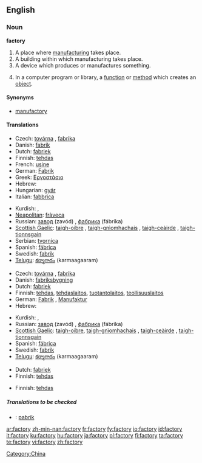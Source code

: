 ==English==

===Noun===
'''factory'''

# A place where [[manufacture|manufacturing]] takes place.
# A building within which manufacturing takes place.
# A device which produces or manufactures something.
# {{programming}} In a computer program or library, a [[function]] or [[method]] which creates an [[object]].

====Synonyms====
*[[manufactory]]

====Translations====
{{trans-top|manufacturing place}}
*Czech: [[továrna]] {{f}}, [[fabrika]] {{f}}
*Danish: [[fabrik]] {{c}}
*Dutch: [[fabriek]] {{f}}
*Finnish: [[tehdas]]
*French: [[usine]] {{f}}
*German: [[Fabrik]] {{f}}
*Greek:  [[Εργοστάσιο]] 
*Hebrew: {{he-translation|מפעל|mif`ál}} {{m}}
*Hungarian: [[gyár]]
*Italian: [[fabbrica]] {{f}}
{{trans-mid}}
*Kurdish: {{KUchar|[[کارگه‌]]}}, {{KUchar|[[کارخانه‌]]}}
*[[Neapolitan]]: [[fràveca]] {{f}}
*Russian: [[завод]] (zavód) {{m}}, [[фабрика]] (fábrika) {{f}}
*[[Scottish Gaelic]]: [[taigh-oibre]] {{m}}, [[taigh-gnìomhachais]] {{m}}, [[taigh-ceàirde]] {{m}}, [[taigh-tionnsgain]] {{m}}
*Serbian: [[tvornica]] {{f}}
*Spanish: [[fábrica]] {{f}}
*Swedish: [[fabrik]] {{c}}
*[[Telugu]]: [[కర్మాగారం]] (karmaagaaram)
{{trans-bottom}}

{{trans-top|manufacturing building}}
*Czech: [[továrna]] {{f}}, [[fabrika]] {{f}}
*Danish: [[fabriksbygning]] {{c}}
*Dutch: [[fabriek]] {{f}}
*Finnish: [[tehdas]], [[tehdaslaitos]], [[tuotantolaitos]], [[teollisuuslaitos]]
*German: [[Fabrik]] {{f}}, [[Manufaktur]] {{f}}
*Hebrew: {{he-translation|מפעל|mif`ál}} {{m}}
{{trans-mid}}
*Kurdish: {{KUchar|[[کارگه‌]]}}, {{KUchar|[[کارخانه‌]]}}
*Russian: [[завод]] (zavód) {{m}}, [[фабрика]] (fábrika) {{f}}
*[[Scottish Gaelic]]: [[taigh-oibre]], [[taigh-gnìomhachais]] {{m}}, [[taigh-ceàirde]] {{m}}, [[taigh-tionnsgain]] {{m}}
*Spanish: [[fábrica]] {{f}}
*Swedish: [[fabrik]] {{c}}
*[[Telugu]]: [[కర్మాగారం]] (karmaagaaram)
{{trans-bottom}}

{{trans-top|producing device}}
*Dutch: [[fabriek]] {{f}}
*Finnish: [[tehdas]]
{{trans-mid}}
{{trans-bottom}}

{{trans-top|in computing, a function or method that creates objects}}
*Finnish: [[tehdas]]
{{trans-mid}}
{{trans-bottom}}

=====Translations to be checked=====
[[Category:China]]
*{{ttbc|Indonesian}}: [[pabrik]]

[[ar:factory]]
[[zh-min-nan:factory]]
[[fr:factory]]
[[fy:factory]]
[[io:factory]]
[[id:factory]]
[[it:factory]]
[[ku:factory]]
[[hu:factory]]
[[ja:factory]]
[[pl:factory]]
[[fi:factory]]
[[ta:factory]]
[[te:factory]]
[[vi:factory]]
[[zh:factory]]